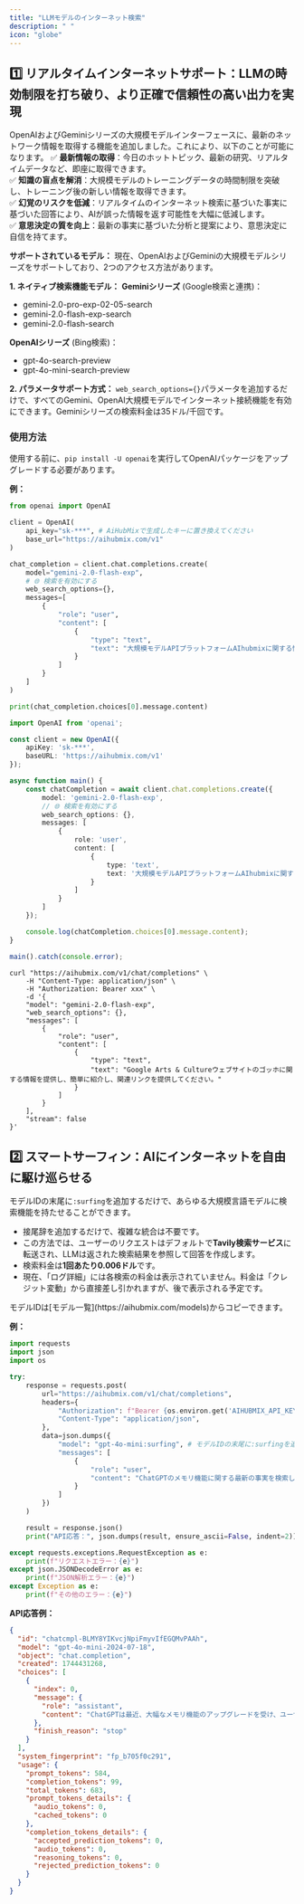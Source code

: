 ```yaml
---
title: "LLMモデルのインターネット検索"
description: " "
icon: "globe"
---
```


## 1️⃣ リアルタイムインターネットサポート：LLMの時効制限を打ち破り、より正確で信頼性の高い出力を実現

OpenAIおよびGeminiシリーズの大規模モデルインターフェースに、最新のネットワーク情報を取得する機能を追加しました。これにより、以下のことが可能になります。
✅ **最新情報の取得**：今日のホットトピック、最新の研究、リアルタイムデータなど、即座に取得できます。\
✅ **知識の盲点を解消**：大規模モデルのトレーニングデータの時間制限を突破し、トレーニング後の新しい情報を取得できます。\
✅ **幻覚のリスクを低減**：リアルタイムのインターネット検索に基づいた事実に基づいた回答により、AIが誤った情報を返す可能性を大幅に低減します。\
✅ **意思決定の質を向上**：最新の事実に基づいた分析と提案により、意思決定に自信を持てます。

**サポートされているモデル：**
現在、OpenAIおよびGeminiの大規模モデルシリーズをサポートしており、2つのアクセス方法があります。

**1. ネイティブ検索機能モデル：**
**Geminiシリーズ** (Google検索と連携)：

- gemini-2.0-pro-exp-02-05-search
- gemini-2.0-flash-exp-search
- gemini-2.0-flash-search

**OpenAIシリーズ** (Bing検索)：

- gpt-4o-search-preview
- gpt-4o-mini-search-preview

**2. パラメータサポート方式：**
`web_search_options={}`パラメータを追加するだけで、すべてのGemini、OpenAI大規模モデルでインターネット接続機能を有効にできます。Geminiシリーズの検索料金は35ドル/千回です。

### 使用方法

使用する前に、`pip install -U openai`を実行してOpenAIパッケージをアップグレードする必要があります。

**例：**

<CodeGroup>

```py Python
from openai import OpenAI

client = OpenAI(
    api_key="sk-***", # AiHubMixで生成したキーに置き換えてください
    base_url="https://aihubmix.com/v1"
)

chat_completion = client.chat.completions.create(
    model="gemini-2.0-flash-exp",
    # 🌐 検索を有効にする
    web_search_options={},
    messages=[
        {
            "role": "user",
            "content": [
                {
                    "type": "text",
                    "text": "大規模モデルAPIプラットフォームAIhubmixに関する情報を検索し、簡単に紹介し、関連リンクを提供してください。"
                }
            ]
        }
    ]
)

print(chat_completion.choices[0].message.content)
```


```ts Typescript
import OpenAI from 'openai';

const client = new OpenAI({
    apiKey: 'sk-***',
    baseURL: 'https://aihubmix.com/v1'
});

async function main() {
    const chatCompletion = await client.chat.completions.create({
        model: 'gemini-2.0-flash-exp',
        // 🌐 検索を有効にする
        web_search_options: {},
        messages: [
            {
                role: 'user',
                content: [
                    {
                        type: 'text',
                        text: '大規模モデルAPIプラットフォームAIhubmixに関する情報を検索し、簡単に紹介し、関連リンクを提供してください。'
                    }
                ]
            }
        ]
    });

    console.log(chatCompletion.choices[0].message.content);
}

main().catch(console.error);
```


```shell Curl
curl "https://aihubmix.com/v1/chat/completions" \
    -H "Content-Type: application/json" \
    -H "Authorization: Bearer xxx" \
    -d '{
    "model": "gemini-2.0-flash-exp",
    "web_search_options": {},
    "messages": [
        {
            "role": "user",
            "content": [
                {
                    "type": "text",
                    "text": "Google Arts & Cultureウェブサイトのゴッホに関する情報を提供し、簡単に紹介し、関連リンクを提供してください。"
                }
            ]
        }
    ],
    "stream": false
}'
```

</CodeGroup>

## 2️⃣ スマートサーフィン：AIにインターネットを自由に駆け巡らせる

モデルIDの末尾に`:surfing`を追加するだけで、あらゆる大規模言語モデルに検索機能を持たせることができます。

- 接尾辞を追加するだけで、複雑な統合は不要です。
- この方法では、ユーザーのリクエストはデフォルトで**Tavily検索サービス**に転送され、LLMは返された検索結果を参照して回答を作成します。
- 検索料金は**1回あたり0.006ドル**です。
- 現在、「ログ詳細」には各検索の料金は表示されていません。料金は「クレジット変動」から直接差し引かれますが、後で表示される予定です。

<Tip>
  モデルIDは[モデル一覧](https://aihubmix.com/models)からコピーできます。
</Tip>

**例：**

<CodeGroup>

```py Python
import requests
import json
import os

try:
    response = requests.post(
        url="https://aihubmix.com/v1/chat/completions",
        headers={
            "Authorization": f"Bearer {os.environ.get('AIHUBMIX_API_KEY')}",
            "Content-Type": "application/json",
        },
        data=json.dumps({
            "model": "gpt-4o-mini:surfing", # モデルIDの末尾に:surfingを追加するだけで検索をサポート
            "messages": [
                {
                    "role": "user",
                    "content": "ChatGPTのメモリ機能に関する最新の事実を検索し、URLを付けて中国語で回答してください"
                }
            ]
        })
    )

    result = response.json()
    print("API応答：", json.dumps(result, ensure_ascii=False, indent=2))

except requests.exceptions.RequestException as e:
    print(f"リクエストエラー：{e}")
except json.JSONDecodeError as e:
    print(f"JSON解析エラー：{e}")
except Exception as e:
    print(f"その他のエラー：{e}")
```

</CodeGroup>

**API応答例：**

```json
{
  "id": "chatcmpl-BLMY8YIKvcjNpiFmyvIfEGQMvPAAh",
  "model": "gpt-4o-mini-2024-07-18",
  "object": "chat.completion",
  "created": 1744431268,
  "choices": [
    {
      "index": 0,
      "message": {
        "role": "assistant",
        "content": "ChatGPTは最近、大幅なメモリ機能のアップグレードを受け、ユーザーの過去のすべての会話を参照して、よりパーソナライズされた応答を提供できるようになりました。ユーザーは、ChatGPTにこの情報を記憶させないように選択したり、メモリ機能を完全に無効にしたりできます。この更新の詳細については、次のURLで確認できます：[https://www.digitaltrends.com/computing/openai-chatgpt-memory-update/](https://www.digitaltrends.com/computing/openai-chatgpt-memory-update/)"
      },
      "finish_reason": "stop"
    }
  ],
  "system_fingerprint": "fp_b705f0c291",
  "usage": {
    "prompt_tokens": 584,
    "completion_tokens": 99,
    "total_tokens": 683,
    "prompt_tokens_details": {
      "audio_tokens": 0,
      "cached_tokens": 0
    },
    "completion_tokens_details": {
      "accepted_prediction_tokens": 0,
      "audio_tokens": 0,
      "reasoning_tokens": 0,
      "rejected_prediction_tokens": 0
    }
  }
}
```